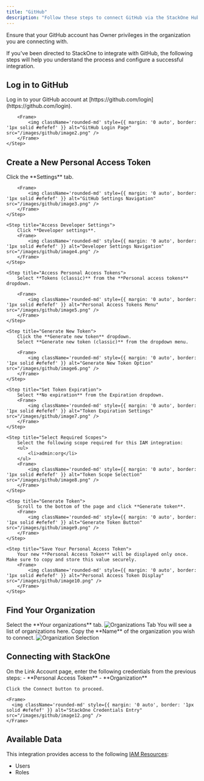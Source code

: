 ```yaml
---
title: "GitHub"
description: "Follow these steps to connect GitHub via the StackOne Hub successfully."
---
```



<Warning>
  Ensure that your GitHub account has Owner privileges in the organization you are connecting with.
</Warning>

If you've been directed to StackOne to integrate with GitHub, the following steps will help you understand the process and configure a successful integration.

## Log in to GitHub

<Steps>
    <Step title="Log in">
        Log in to your GitHub account at [https://github.com/login](https://github.com/login).

        <Frame>
            <img className='rounded-md' style={{ margin: '0 auto', border: '1px solid #efefef' }} alt="GitHub Login Page" src="/images/github/image2.png" />
        </Frame>
    </Step>
</Steps>

## Create a New Personal Access Token

<Steps>
    <Step title="Navigate to Your Profile">
        Click the **Settings** tab.

        <Frame>
            <img className='rounded-md' style={{ margin: '0 auto', border: '1px solid #efefef' }} alt="GitHub Settings Navigation" src="/images/github/image3.png" />
        </Frame>
    </Step>

    <Step title="Access Developer Settings">
        Click **Developer settings**.
        <Frame>
            <img className='rounded-md' style={{ margin: '0 auto', border: '1px solid #efefef' }} alt="Developer Settings Navigation" src="/images/github/image4.png" />
        </Frame>
    </Step>

    <Step title="Access Personal Access Tokens">
        Select **Tokens (classic)** from the **Personal access tokens** dropdown.

        <Frame>
            <img className='rounded-md' style={{ margin: '0 auto', border: '1px solid #efefef' }} alt="Personal Access Tokens Menu" src="/images/github/image5.png" />
        </Frame>
    </Step>
    
    <Step title="Generate New Token">
        Click the **Generate new token** dropdown.
        Select **Generate new token (classic)** from the dropdown menu.

        <Frame>
            <img className='rounded-md' style={{ margin: '0 auto', border: '1px solid #efefef' }} alt="Generate New Token Option" src="/images/github/image6.png" />
        </Frame>
    </Step>

    <Step title="Set Token Expiration">
        Select **No expiration** from the Expiration dropdown. 
        <Frame>
            <img className='rounded-md' style={{ margin: '0 auto', border: '1px solid #efefef' }} alt="Token Expiration Settings" src="/images/github/image7.png" />
        </Frame>
    </Step>

    <Step title="Select Required Scopes">
        Select the following scope required for this IAM integration:
        <ul>
            <li>admin:org</li>
        </ul>
        <Frame>
            <img className='rounded-md' style={{ margin: '0 auto', border: '1px solid #efefef' }} alt="Token Scope Selection" src="/images/github/image8.png" />
        </Frame>
    </Step>
    
    <Step title="Generate Token">
        Scroll to the bottom of the page and click **Generate token**.
        <Frame>
            <img className='rounded-md' style={{ margin: '0 auto', border: '1px solid #efefef' }} alt="Generate Token Button" src="/images/github/image9.png" />
        </Frame>
    </Step>

    <Step title="Save Your Personal Access Token">
        Your new **Personal Access Token** will be displayed only once. Make sure to copy and store this value securely.
        <Frame>
            <img className='rounded-md' style={{ margin: '0 auto', border: '1px solid #efefef' }} alt="Personal Access Token Display" src="/images/github/image10.png" />
        </Frame>
    </Step>
</Steps>

## Find Your Organization 

<Steps>
    <Step title="Access Organizations">
        Select the **Your organizations** tab.
        <Frame>
            <img className='rounded-md' style={{ margin: '0 auto', border: '1px solid #efefef' }} alt="Organizations Tab" src="/images/github/image11.png" />
       </Frame>
    </Step>
     <Step title="Select Organization">
       You will see a list of organizations here. Copy the **Name** of the organization you wish to connect.
        <Frame>
            <img className='rounded-md' style={{ margin: '0 auto', border: '1px solid #efefef' }} alt="Organization Selection" src="/images/github/image13.png" />
       </Frame>
    </Step>
</Steps>

## Connecting with StackOne

<Steps>
  <Step title="Enter Credentials">
    On the Link Account page, enter the following credentials from the previous steps:
    - **Personal Access Token**
    - **Organization**

    Click the Connect button to proceed.

    <Frame>
      <img className='rounded-md' style={{ margin: '0 auto', border: '1px solid #efefef' }} alt="StackOne Credentials Entry" src="/images/github/image12.png" />
    </Frame>
  </Step>
</Steps>

<IntegrationFooter />

## Available Data

This integration provides access to the following [IAM Resources](https://docs.stackone.com/reference/getting-started-with-your-api):
<ul>
  <li>Users</li>
  <li>Roles</li>
</ul>